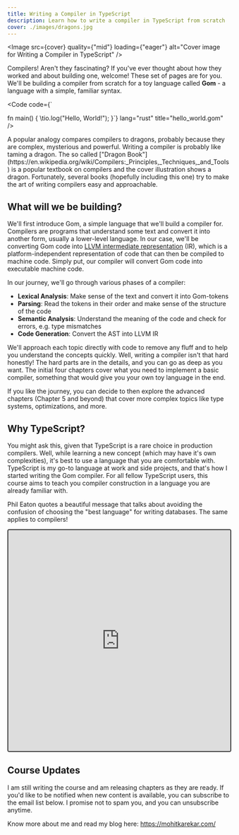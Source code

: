 ```yaml
---
title: Writing a Compiler in TypeScript
description: Learn how to write a compiler in TypeScript from scratch
cover: ./images/dragons.jpg
---
```



<Image
  src={cover}
  quality={"mid"}
  loading={"eager"}
  alt="Cover image for Writing a Compiler in TypeScript"
/>

<Subscribe />

Compilers! Aren't they fascinating? If you've ever thought about how they worked and about building one, welcome! These set of pages are for you. We'll be building a compiler from scratch for a toy language called **Gom** - a language with a simple, familiar syntax.

<Code
code={`

fn main() {
\tio.log("Hello, World!");
}`}
lang="rust"
title="hello_world.gom"
/>

<Aside title="Trivia: Compilers and dragons 🐉">
  A popular analogy compares compilers to dragons, probably because they are
  complex, mysterious and powerful. Writing a compiler is probably like taming a
  dragon. The so called ["Dragon
  Book"](https://en.wikipedia.org/wiki/Compilers:_Principles,_Techniques,_and_Tools)
  is a popular textbook on compilers and the cover illustration shows a dragon.
  Fortunately, several books (hopefully including this one) try to make the art
  of writing compilers easy and approachable.
</Aside>

## What will we be building?

We'll first introduce Gom, a simple language that we'll build a compiler for. Compilers are programs that understand some text and convert it into another form, usually a lower-level language. In our case, we'll be converting Gom code into [LLVM intermediate representation](https://llvm.org/docs/LangRef.html) (IR), which is a platform-independent representation of code that can then be compiled to machine code. Simply put, our compiler will convert Gom code into executable machine code.

In our journey, we'll go through various phases of a compiler:

- **Lexical Analysis**: Make sense of the text and convert it into Gom-tokens
- **Parsing**: Read the tokens in their order and make sense of the structure of the code
- **Semantic Analysis**: Understand the meaning of the code and check for errors, e.g. type mismatches
- **Code Generation**: Convert the AST into LLVM IR

We'll approach each topic directly with code to remove any fluff and to help you understand the concepts quickly. Well, writing a compiler isn't that hard honestly! The hard parts are in the details, and you can go as deep as you want. The initial four chapters cover what you need to implement a basic compiler, something that would give you your own toy language in the end.

If you like the journey, you can decide to then explore the advanced chapters (Chapter 5 and beyond) that cover more complex topics like type systems, optimizations, and more.

## Why TypeScript?

You might ask this, given that TypeScript is a rare choice in production compilers. Well, while learning a new concept (which may have it's own complexities), it's best to use a language that you are comfortable with. TypeScript is my go-to language at work and side projects, and that's how I started writing the Gom compiler. For all fellow TypeScript users, this course aims to teach you compiler construction in a language you are already familiar with.

Phil Eaton quotes a beautiful message that talks about avoiding the confusion of choosing the "best language" for writing databases. The same applies to compilers!

<iframe
  style="height:500px;border:2px solid #333;border-radius:4px"
  src="https://www.linkedin.com/embed/feed/update/urn:li:share:7248691723432771585"
  height="800"
  width="504"
  frameborder="0"
  allowfullscreen=""
  title="Embedded post"
  loading="lazy"
></iframe>

## Course Updates

I am still writing the course and am releasing chapters as they are ready. If you'd like to be notified when new content is available, you can subscribe to the email list below. I promise not to spam you, and you can unsubscribe anytime.

Know more about me and read my blog here: https://mohitkarekar.com/
